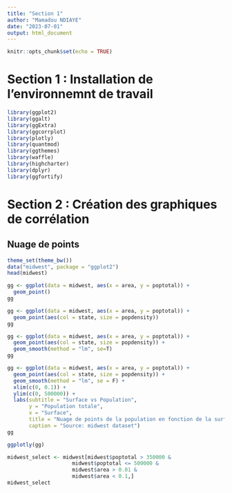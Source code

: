 ```yaml
---
title: "Section 1"
author: "Mamadou NDIAYE"
date: "2023-07-01"
output: html_document
---
```


```r
knitr::opts_chunk$set(echo = TRUE)
```

# Section 1 : Installation de l'environnemnt de travail

```r
library(ggplot2)
library(ggalt)
library(ggExtra)
library(ggcorrplot)
library(plotly)
library(quantmod)
library(ggthemes)
library(waffle)
library(highcharter)
library(dplyr)
library(ggfortify)
```

# Section 2 : Création des graphiques de corrélation

## Nuage de points

```r
theme_set(theme_bw())
data("midwest", package = "ggplot2")
head(midwest)
```

```r
gg <- ggplot(data = midwest, aes(x = area, y = poptotal)) +
  geom_point()
gg
```



```r
gg <- ggplot(data = midwest, aes(x = area, y = poptotal)) +
  geom_point(aes(col = state, size = popdensity))
gg
```


```r
gg <- ggplot(data = midwest, aes(x = area, y = poptotal)) +
  geom_point(aes(col = state, size = popdensity)) +
  geom_smooth(method = "lm", se=T)
gg
```

```r
gg <- ggplot(data = midwest, aes(x = area, y = poptotal)) +
  geom_point(aes(col = state, size = popdensity)) +
  geom_smooth(method = "lm", se = F) +
  xlim(c(0, 0.1)) +
  ylim(c(0, 500000)) +
  labs(subtitle = "Surface vs Population",
       y = "Population totale",
       x = "Surface",
       title = "Nuage de points de la population en fonction de la surface du comté",
       caption = "Source: midwest dataset")
gg
```
```r
ggplotly(gg)
```


```r
midwest_select <- midwest[midwest$poptotal > 350000 & 
                     midwest$poptotal <= 500000 & 
                     midwest$area > 0.01 &
                     midwest$area < 0.1,]
midwest_select
```




















